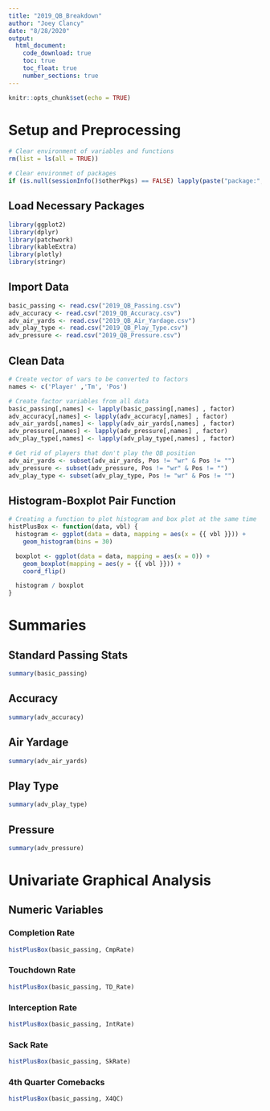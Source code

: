 ---
title: "2019_QB_Breakdown"
author: "Joey Clancy"
date: "8/28/2020"
output: 
  html_document:
    code_download: true
    toc: true
    toc_float: true
    number_sections: true
---

```{r setup, include=FALSE}
knitr::opts_chunk$set(echo = TRUE)
```

# Setup and Preprocessing
```{r clear-environment, echo = FALSE}
# Clear environment of variables and functions
rm(list = ls(all = TRUE))

# Clear environmet of packages
if (is.null(sessionInfo()$otherPkgs) == FALSE) lapply(paste("package:", names(sessionInfo()$otherPkgs), sep = ""), detach, character.only = TRUE, unload = TRUE)
```

## Load Necessary Packages
```{r package-load, message=FALSE}
library(ggplot2)
library(dplyr)
library(patchwork)
library(kableExtra)
library(plotly)
library(stringr)
```

## Import Data
```{r data-load}
basic_passing <- read.csv("2019_QB_Passing.csv")
adv_accuracy <- read.csv("2019_QB_Accuracy.csv")
adv_air_yards <- read.csv("2019_QB_Air_Yardage.csv")
adv_play_type <- read.csv("2019_QB_Play_Type.csv")
adv_pressure <- read.csv("2019_QB_Pressure.csv")
```

## Clean Data
```{r cleaning}
# Create vector of vars to be converted to factors
names <- c('Player' ,'Tm', 'Pos')

# Create factor variables from all data
basic_passing[,names] <- lapply(basic_passing[,names] , factor)
adv_accuracy[,names] <- lapply(adv_accuracy[,names] , factor)
adv_air_yards[,names] <- lapply(adv_air_yards[,names] , factor)
adv_pressure[,names] <- lapply(adv_pressure[,names] , factor)
adv_play_type[,names] <- lapply(adv_play_type[,names] , factor)

# Get rid of players that don't play the QB position
adv_air_yards <- subset(adv_air_yards, Pos != "wr" & Pos != "")
adv_pressure <- subset(adv_pressure, Pos != "wr" & Pos != "")
adv_play_type <- subset(adv_play_type, Pos != "wr" & Pos != "")

```

## Histogram-Boxplot Pair Function
```{r}
# Creating a function to plot histogram and box plot at the same time
histPlusBox <- function(data, vbl) {
  histogram <- ggplot(data = data, mapping = aes(x = {{ vbl }})) +
    geom_histogram(bins = 30)

  boxplot <- ggplot(data = data, mapping = aes(x = 0)) +
    geom_boxplot(mapping = aes(y = {{ vbl }})) +
    coord_flip()

  histogram / boxplot
}
```

# Summaries
## Standard Passing Stats
```{r}
summary(basic_passing)
```

## Accuracy
```{r}
summary(adv_accuracy)
```

## Air Yardage
```{r}
summary(adv_air_yards)
```

## Play Type
```{r}
summary(adv_play_type)
```

## Pressure
```{r}
summary(adv_pressure)
```

# Univariate Graphical Analysis
## Numeric Variables

### Completion Rate
```{r}
histPlusBox(basic_passing, CmpRate)
```

### Touchdown Rate
```{r}
histPlusBox(basic_passing, TD_Rate)
```

### Interception Rate
```{r}
histPlusBox(basic_passing, IntRate)
```

### Sack Rate
```{r}
histPlusBox(basic_passing, SkRate)
```

### 4th Quarter Comebacks
```{r}
histPlusBox(basic_passing, X4QC)
```








































































































